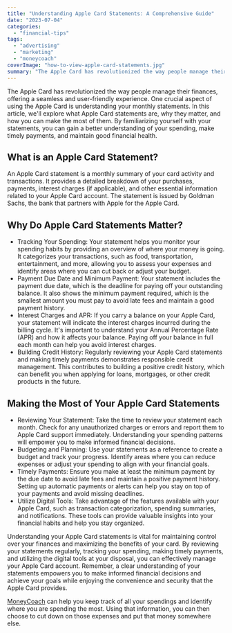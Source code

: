 ```yaml
---
title: "Understanding Apple Card Statements: A Comprehensive Guide"
date: "2023-07-04"
categories: 
  - "financial-tips"
tags: 
  - "advertising"
  - "marketing"
  - "moneycoach"
coverImage: "how-to-view-apple-card-statements.jpg"
summary: "The Apple Card has revolutionized the way people manage their finances, offering a seamless and user-friendly experience."
---
```

The Apple Card has revolutionized the way people manage their finances, offering a seamless and user-friendly experience. One crucial aspect of using the Apple Card is understanding your monthly statements. In this article, we'll explore what Apple Card statements are, why they matter, and how you can make the most of them. By familiarizing yourself with your statements, you can gain a better understanding of your spending, make timely payments, and maintain good financial health.

## What is an Apple Card Statement?

An Apple Card statement is a monthly summary of your card activity and transactions. It provides a detailed breakdown of your purchases, payments, interest charges (if applicable), and other essential information related to your Apple Card account. The statement is issued by Goldman Sachs, the bank that partners with Apple for the Apple Card.

## Why Do Apple Card Statements Matter?

- Tracking Your Spending: Your statement helps you monitor your spending habits by providing an overview of where your money is going. It categorizes your transactions, such as food, transportation, entertainment, and more, allowing you to assess your expenses and identify areas where you can cut back or adjust your budget.
- Payment Due Date and Minimum Payment: Your statement includes the payment due date, which is the deadline for paying off your outstanding balance. It also shows the minimum payment required, which is the smallest amount you must pay to avoid late fees and maintain a good payment history.
- Interest Charges and APR: If you carry a balance on your Apple Card, your statement will indicate the interest charges incurred during the billing cycle. It's important to understand your Annual Percentage Rate (APR) and how it affects your balance. Paying off your balance in full each month can help you avoid interest charges.
- Building Credit History: Regularly reviewing your Apple Card statements and making timely payments demonstrates responsible credit management. This contributes to building a positive credit history, which can benefit you when applying for loans, mortgages, or other credit products in the future.

## Making the Most of Your Apple Card Statements

- Reviewing Your Statement: Take the time to review your statement each month. Check for any unauthorized charges or errors and report them to Apple Card support immediately. Understanding your spending patterns will empower you to make informed financial decisions.
- Budgeting and Planning: Use your statements as a reference to create a budget and track your progress. Identify areas where you can reduce expenses or adjust your spending to align with your financial goals.
- Timely Payments: Ensure you make at least the minimum payment by the due date to avoid late fees and maintain a positive payment history. Setting up automatic payments or alerts can help you stay on top of your payments and avoid missing deadlines.
- Utilize Digital Tools: Take advantage of the features available with your Apple Card, such as transaction categorization, spending summaries, and notifications. These tools can provide valuable insights into your financial habits and help you stay organized.

Understanding your Apple Card statements is vital for maintaining control over your finances and maximizing the benefits of your card. By reviewing your statements regularly, tracking your spending, making timely payments, and utilizing the digital tools at your disposal, you can effectively manage your Apple Card account. Remember, a clear understanding of your statements empowers you to make informed financial decisions and achieve your goals while enjoying the convenience and security that the Apple Card provides.

[MoneyCoach](/) can help you keep track of all your spendings and identify where you are spending the most. Using that information, you can then choose to cut down on those expenses and put that money somewhere else.